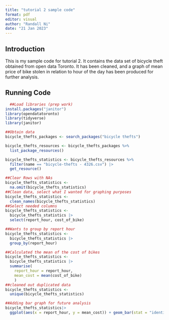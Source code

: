 ```yaml
---
title: "tutorial 2 sample code"
format: pdf
editor: visual
author: "Randall Ni"
date: "21 Jan 2023"
---
```


## Introduction

This is my sample code for tutorial 2. It contains the data set of bicycle theft obtained from open data Toronto. It has been cleaned, and a graph of mean price of bike stolen in relation to hour of the day has been produced for further analysis.

## Running Code

```r
  ##Load libraries (prep work)
install.packages("janitor")
library(opendatatoronto)
library(tidyverse)
library(janitor)
```

```r
##Obtain data
bicycle_thefts_packages <- search_packages("bicycle thefts")

bicycle_thefts_resources <- bicycle_thefts_packages %>%
  list_package_resources()

bicycle_thefts_statistics <- bicycle_thefts_resources %>%
  filter(name == "bicycle-thefts - 4326.csv") |> 
  get_resource()
```

```r
##Clear Rows with NAs 
bicycle_thefts_statistics <-
  na.omit(bicycle_thefts_statistics)
##Clean data, select what I wanted for graphing purposes
bicycle_thefts_statistics <-
  clean_names(bicycle_thefts_statistics)
##Select needed columns
bicycle_thefts_statistics <-
  bicycle_thefts_statistics |>
  select(report_hour, cost_of_bike)
```

```r
##Wants to group by report hour 
bicycle_thefts_statistics <-
  bicycle_thefts_statistics |>
  group_by(report_hour)

##Calculated the mean of the cost of bikes
bicycle_thefts_statistics <-
  bicycle_thefts_statistics |>
  summarise(
    report_hour = report_hour,
    mean_cost = mean(cost_of_bike)
    )
##cleaned out duplicated data
bicycle_thefts_statistics <-
  unique(bicycle_thefts_statistics)

```

```r
##Adding bar graph for future analysis
bicycle_thefts_statistics|>
  ggplot(aes(x = report_hour, y = mean_cost)) + geom_bar(stat = "identity", fill= "pink")
```



